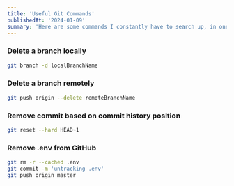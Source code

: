```yaml
---
title: 'Useful Git Commands'
publishedAt: '2024-01-09'
summary: 'Here are some commands I constantly have to search up, in one place.'
---
```



### Delete a branch locally
```bash title="Terminal"
git branch -d localBranchName
```

### Delete a branch remotely
```bash title="Terminal"
git push origin --delete remoteBranchName
```

### Remove commit based on commit history position
```bash title="Terminal"
git reset --hard HEAD~1
```

### Remove .env from GitHub
```bash title="Terminal" 
git rm -r --cached .env 
git commit -m 'untracking .env'
git push origin master
```